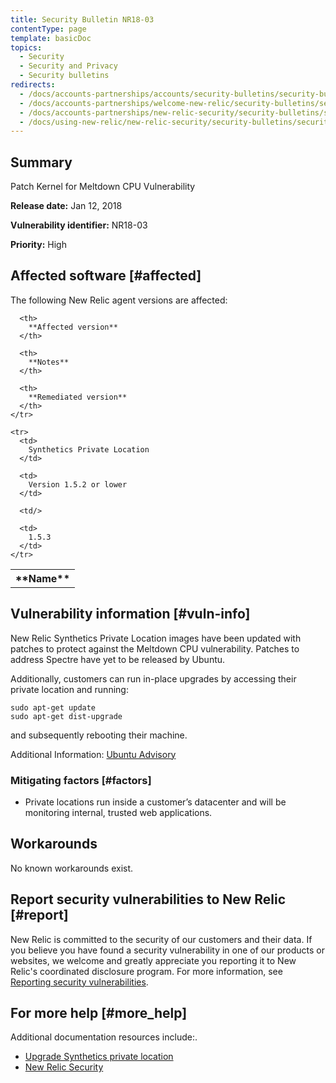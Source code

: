 ```yaml
---
title: Security Bulletin NR18-03
contentType: page
template: basicDoc
topics:
  - Security
  - Security and Privacy
  - Security bulletins
redirects:
  - /docs/accounts-partnerships/accounts/security-bulletins/security-bulletin-nr18-03
  - /docs/accounts-partnerships/welcome-new-relic/security-bulletins/security-bulletin-nr18-03
  - /docs/accounts-partnerships/new-relic-security/security-bulletins/security-bulletin-nr18-03
  - /docs/using-new-relic/new-relic-security/security-bulletins/security-bulletin-nr18-03
---
```


## Summary

Patch Kernel for Meltdown CPU Vulnerability

**Release date:** Jan 12, 2018

**Vulnerability identifier:** NR18-03

**Priority:** High

## Affected software [#affected]

The following New Relic agent versions are affected:

<Table>
  <tbody>
    <tr>
      <th>
        **Name**
      </th>

      <th>
        **Affected version**
      </th>

      <th>
        **Notes**
      </th>

      <th>
        **Remediated version**
      </th>
    </tr>

    <tr>
      <td>
        Synthetics Private Location
      </td>

      <td>
        Version 1.5.2 or lower
      </td>

      <td/>

      <td>
        1.5.3
      </td>
    </tr>
  </tbody>
</Table>

## Vulnerability information [#vuln-info]

New Relic Synthetics Private Location images have been updated with patches to protect against the Meltdown CPU vulnerability. Patches to address Spectre have yet to be released by Ubuntu.

Additionally, customers can run in-place upgrades by accessing their private location and running:

```
sudo apt-get update
sudo apt-get dist-upgrade
```

and subsequently rebooting their machine.

Additional Information: [Ubuntu Advisory](https://wiki.ubuntu.com/SecurityTeam/KnowledgeBase/SpectreAndMeltdown)

### Mitigating factors [#factors]

* Private locations run inside a customer’s datacenter and will be monitoring internal, trusted web applications.

## Workarounds

No known workarounds exist.

## Report security vulnerabilities to New Relic [#report]

New Relic is committed to the security of our customers and their data. If you believe you have found a security vulnerability in one of our products or websites, we welcome and greatly appreciate you reporting it to New Relic's coordinated disclosure program. For more information, see [Reporting security vulnerabilities](/docs/security/new-relic-security/data-privacy/reporting-security-vulnerabilities).

## For more help [#more_help]

Additional documentation resources include:.

* [Upgrade Synthetics private location](/docs/synthetics/new-relic-synthetics/private-locations/private-locations-overview-monitor-internal-sites-add-new-locations)
* [New Relic Security](https://newrelic.com/why-new-relic/security "Link opens in a new window.")
